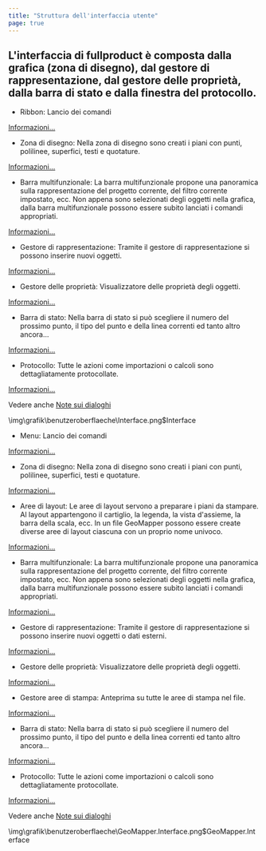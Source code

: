 ```yaml
---
title: "Struttura dell'interfaccia utente"
page: true
---
```

## L&#39;interfaccia di  <Placeholder>fullproduct</Placeholder> &#232; composta dalla grafica (zona di disegno), dal gestore di rappresentazione, dal gestore delle propriet&#224;, dalla barra di stato e dalla finestra del protocollo.

<GeoDesigner>

- <Bold> Ribbon: </Bold>  Lancio dei comandi 

[Informazioni...](../benutzeroberflaeche/ribbon)

- <Bold> Zona di disegno: </Bold>  Nella zona di disegno sono creati i piani con punti, polilinee, superfici, testi e quotature.  

[Informazioni...](../grafik/grafikfenster)

- <Bold> Barra multifunzionale: </Bold>  La barra multifunzionale propone una panoramica sulla rappresentazione del progetto corrente, del filtro corrente impostato, ecc. Non appena sono selezionati degli oggetti nella grafica, dalla barra multifunzionale possono essere subito lanciati i comandi appropriati. 

[Informazioni...](../benutzeroberflaeche/multifunktionsleiste)

- <Bold> Gestore di rappresentazione: </Bold>  Tramite il gestore di rappresentazione si possono inserire nuovi oggetti. 

[Informazioni...](../benutzeroberflaeche/darstellungsmanager)

- <Bold> Gestore delle propriet&#224;: </Bold>  Visualizzatore delle propriet&#224; degli oggetti. 

[Informazioni...](../benutzeroberflaeche/eigenschaften-manager)

- <Bold> Barra di stato: </Bold>  Nella barra di stato si pu&#242; scegliere il numero del prossimo punto, il tipo del punto e della linea correnti ed tanto altro ancora... 

[Informazioni...](../benutzeroberflaeche/statusleiste)

- <Bold> Protocollo: </Bold>  Tutte le azioni come importazioni o calcoli sono dettagliatamente protocollate. 

[Informazioni...](../benutzeroberflaeche/protokoll)




Vedere anche [Note sui dialoghi](../benutzeroberflaeche/dialoge)

 

<Image>\img\grafik\benutzeroberflaeche\Interface.png$Interface</Image>


</GeoDesigner>
<GeoMapper>

- <Bold> Menu: </Bold>  Lancio dei comandi 

[Informazioni...](../benutzeroberflaeche/menue)

- <Bold> Zona di disegno: </Bold>  Nella zona di disegno sono creati i piani con punti, polilinee, superfici, testi e quotature. 

[Informazioni...](../grafik/grafikfenster)

- <Bold> Aree di layout: </Bold>  Le aree di layout servono a preparare i piani da stampare. Al layout appartengono il cartiglio, la legenda, la vista d&#39;assieme, la barra della scala, ecc. In un file GeoMapper possono essere create diverse aree di layout ciascuna con un proprio nome univoco. 

[Informazioni...](../benutzeroberflaeche/planbereich)

- <Bold> Barra multifunzionale: </Bold>  La barra multifunzionale propone una panoramica sulla rappresentazione del progetto corrente, del filtro corrente impostato, ecc. Non appena sono selezionati degli oggetti nella grafica, dalla barra multifunzionale possono essere subito lanciati i comandi appropriati. 

[Informazioni...](../benutzeroberflaeche/multifunktionsleiste)

- <Bold> Gestore di rappresentazione: </Bold>  Tramite il gestore di rappresentazione si possono inserire nuovi oggetti o dati esterni. 

[Informazioni...](../benutzeroberflaeche/darstellungsmanager)

- <Bold> Gestore delle propriet&#224;: </Bold>  Visualizzatore delle propriet&#224; degli oggetti. 

[Informazioni...](../benutzeroberflaeche/eigenschaften-manager)

- <Bold> Gestore aree di stampa: </Bold>  Anteprima su tutte le aree di stampa nel file.

[Informazioni...](../benutzeroberflaeche/druckbereich-manager)

- <Bold> Barra di stato: </Bold>  Nella barra di stato si pu&#242; scegliere il numero del prossimo punto, il tipo del punto e della linea correnti ed tanto altro ancora... 

[Informazioni...](../benutzeroberflaeche/statusleiste)

- <Bold> Protocollo: </Bold>  Tutte le azioni come importazioni o calcoli sono dettagliatamente protocollate. 

[Informazioni...](../benutzeroberflaeche/protokoll)
 





Vedere anche [Note sui dialoghi](../benutzeroberflaeche/dialoge)



<Image>\img\grafik\benutzeroberflaeche\GeoMapper.Interface.png$GeoMapper.Interface</Image>


</GeoMapper>
